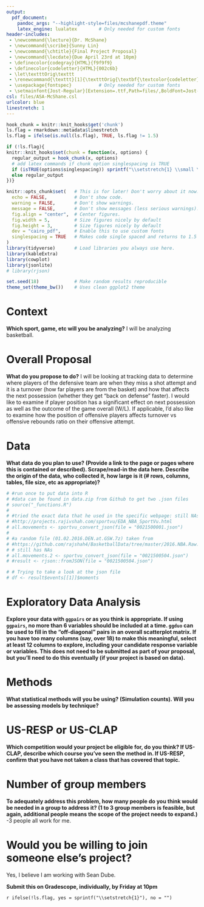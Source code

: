 ```yaml
---
output: 
  pdf_document:
    pandoc_args: "--highlight-style=files/mcshanepdf.theme"
    latex_engine: lualatex        # Only needed for custom fonts
header-includes: 
 - \newcommand{\lecture}{Dr. McShane}
 - \newcommand{\scribe}{Sunny Lin}
 - \newcommand{\chtitle}{Final Project Proposal}
 - \newcommand{\lecdate}{Due April 23rd at 10pm}
 - \definecolor{codegray}{HTML}{f9f9f9}
 - \definecolor{codeletter}{HTML}{002c6b}
 - \let\textttOrig\texttt
 - \renewcommand{\texttt}[1]{\textttOrig{\textbf{\textcolor{codeletter}{\colorbox{codegray}{#1}}}}}
 - \usepackage{fontspec}          # Only needed for custom fonts
 - \setmainfont{Jost-Regular}[Extension=.ttf,Path=files/,BoldFont=Jost-Bold,ItalicFont=Jost-Italic,BoldItalicFont=Jost-BoldItalic]
csl: files/ASA-McShane.csl
urlcolor: blue
linestretch: 1
---
```


```r
hook_chunk = knitr::knit_hooks$get('chunk')
ls.flag = rmarkdown::metadata$linestretch
ls.flag = ifelse(is.null(ls.flag), TRUE, ls.flag != 1.5)

if (!ls.flag){
knitr::knit_hooks$set(chunk = function(x, options) {
  regular_output = hook_chunk(x, options)
  # add latex commands if chunk option singlespacing is TRUE
  if (isTRUE(options$singlespacing)) sprintf("\\setstretch{1} \\small \n %s \n \\setstretch{1.5} \\normalsize", regular_output)
  else regular_output
})}

knitr::opts_chunk$set(   # This is for later! Don't worry about it now. 
  echo = FALSE,          # Don't show code.
  warning = FALSE,       # Don't show warnings.
  message = FALSE,       # Don't show messages (less serious warnings).
  fig.align = "center",  # Center figures.
  fig.width = 5,         # Size figures nicely by default
  fig.height = 3,        # Size figures nicely by default
  dev = "cairo_pdf",     # Enable this to use custom fonts
  singlespacing = TRUE   # Makes code single spaced and returns to 1.5
)
library(tidyverse)       # Load libraries you always use here.
library(kableExtra)
library(cowplot)
library(jsonlite)
# library(rjson)

set.seed(18)             # Make random results reproducible
theme_set(theme_bw())    # Uses clean ggplot2 theme
```

<!-- Don't delete this -->
\rule{6.5in}{2pt}
\large \textbf{STAT375: Statistical Aspects of Competition \hfill with \lecture}

\textbf{\chtitle \hfill \lecdate \hfill \scribe} \normalsize
\rule{6.5in}{2pt}
<!-- Don't delete this -->


# Context

**Which sport, game, etc will you be analyzing?**
\newline
I will be analyzing basketball. 


# Overall Proposal

**What do you propose to do?**
\newline
I will be looking at tracking data to determine where players of the defensive team are when they miss a shot attempt and it is a turnover (how far players are from the basket) and how that affects the next possession (whether they get "back on defense" faster). I would like to examine if player position has a significant effect on next possession as well as the outcome of the game overall (W/L). If applicable, I'd also like to examine how the position of offensive players affects turnover vs offensive rebounds ratio on their offensive attempt.

# Data

**What data do you plan to use? (Provide a link to the page or pages where this is contained or described). Scrape/read-in the data here. Describe the origin of the data, who collected it, how large is it (# rows, columns, tables, file size, etc as appropriate)?**

```r
# #run once to put data into R
# #data can be found in data.zip from Github to get two .json files
# source("_functions.R")
# 
# #tried the exact data that he used in the specific webpage: still NAs
# #http://projects.rajivshah.com/sportvu/EDA_NBA_SportVu.html
# all.movements <- sportvu_convert_json(file = "0021500001.json")
# 
# #a random file (01.02.2016.DEN.at.GSW.7z) taken from 
# #https://github.com/rajshah4/BasketballData/tree/master/2016.NBA.Raw.SportVU.Game.Logs
# # still has NAs
# all.movements.2 <- sportvu_convert_json(file = "0021500504.json")
# #result <- rjson::fromJSON(file = "0021500504.json")
```

```r
# # Trying to take a look at the json file 
# df <- result$events[[1]]$moments
```






# Exploratory Data Analysis

**Explore your data with `ggpairs` or as you think is appropriate. If using `ggpairs`, no more than 6 variables should be included at a time. `ggduo` can be used to fill in the "off-diagonal" pairs in an overall scatterplot matrix. If you have too many columns (say, over 18) to make this meaningful, select at least 12 columns to explore, including your candidate response variable or variables. This does not need to be submitted as part of your proposal, but you'll need to do this eventually (if your project is based on data).** 



# Methods

**What statistical methods will you be using? (Simulation counts). Will you be assessing models by technique?**



# US-RESP or US-CLAP

**Which competition would your project be eligible for, do you think? If US-CLAP, describe which course you've seen the method in. If US-RESP, confirm that you have not taken a class that has covered that topic.**



# Number of group members

**To adequately address this problem, how many people do you think would be needed in a group to address it? (1 to 3 group members is feasible, but again, additional people means the scope of the project needs to expand.)**
\newline 
1-3 people all work for me.


# Would you be willing to join someone else's project? 

Yes, I believe I am working with Sean Dube. 


**Submit this on Gradescope, individually, by Friday at 10pm**






<!-- don't delete and don't write below this line -->
<!-- \newpage -->
<!-- # References -->

`r ifelse(!ls.flag, yes = sprintf("\\setstretch{1}"), no = "")`

